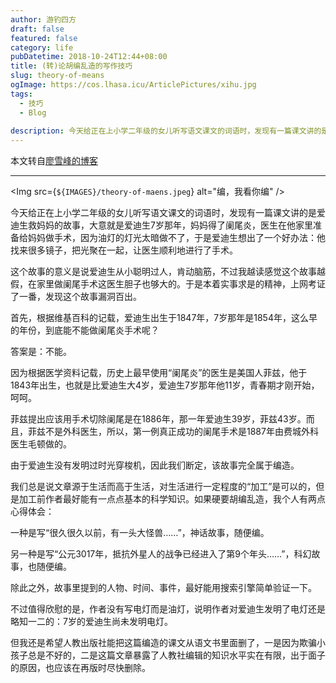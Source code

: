 ```yaml
---
author: 游钓四方
draft: false
featured: false
category: life
pubDatetime: 2018-10-24T12:44+08:00
title: (转)论胡编乱造的写作技巧
slug: theory-of-means
ogImage: https://cos.lhasa.icu/ArticlePictures/xihu.jpg
tags:
  - 技巧
  - Blog
  
description: 今天给正在上小学二年级的女儿听写语文课文的词语时，发现有一篇课文讲的是爱迪生救妈妈的故事...
---
```



本文转自[廖雪峰的博客](https://www.liaoxuefeng.com/article/1087739344711968)

---

<Img src={`${IMAGES}/theory-of-maens.jpeg`} alt="编，我看你编" />

今天给正在上小学二年级的女儿听写语文课文的词语时，发现有一篇课文讲的是爱迪生救妈妈的故事，大意就是爱迪生7岁那年，妈妈得了阑尾炎，医生在他家里准备给妈妈做手术，因为油灯的灯光太暗做不了，于是爱迪生想出了一个好办法：他找来很多镜子，把光聚在一起，让医生顺利地进行了手术。  

这个故事的意义是说爱迪生从小聪明过人，肯动脑筋，不过我越读感觉这个故事越假，在家里做阑尾手术这医生胆子也够大的。于是本着实事求是的精神，上网考证了一番，发现这个故事漏洞百出。  

首先，根据维基百科的记载，爱迪生出生于1847年，7岁那年是1854年，这么早的年份，到底能不能做阑尾炎手术呢？  

答案是：不能。  

因为根据医学资料记载，历史上最早使用“阑尾炎”的医生是美国人菲兹，他于1843年出生，也就是比爱迪生大4岁，爱迪生7岁那年他11岁，青春期才刚开始，呵呵。  

菲兹提出应该用手术切除阑尾是在1886年，那一年爱迪生39岁，菲兹43岁。而且，菲兹不是外科医生，所以，第一例真正成功的阑尾手术是1887年由费城外科医生毛顿做的。  

由于爱迪生没有发明过时光穿梭机，因此我们断定，该故事完全属于编造。  

我们总是说文章源于生活而高于生活，对生活进行一定程度的“加工”是可以的，但是加工前作者最好能有一点点基本的科学知识。如果硬要胡编乱造，我个人有两点心得体会：  

一种是写“很久很久以前，有一头大怪兽……”，神话故事，随便编。  

另一种是写“公元3017年，抵抗外星人的战争已经进入了第9个年头……”，科幻故事，也随便编。  

除此之外，故事里提到的人物、时间、事件，最好能用搜索引擎简单验证一下。  

不过值得欣慰的是，作者没有写电灯而是油灯，说明作者对爱迪生发明了电灯还是略知一二的：7岁的爱迪生尚未发明电灯。  

但我还是希望人教出版社能把这篇编造的课文从语文书里面删了，一是因为欺骗小孩子总是不好的，二是这篇文章暴露了人教社编辑的知识水平实在有限，出于面子的原因，也应该在再版时尽快删除。  
